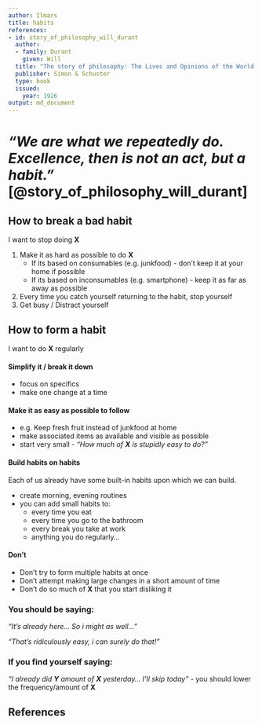 ```yaml
---
author: Ilmars
title: habits
references:
- id: story_of_philosophy_will_durant
  author:
  - family: Durant
    given: Will
  title: "The story of philosophy: The Lives and Opinions of the World's Greatest Philosophers"
  publisher: Simon & Schuster
  type: book
  issued:
    year: 1926
output: md_document
---
```

# *"We are what we repeatedly do. Excellence, then is not an act, but a habit."* [@story_of_philosophy_will_durant]

## How to break a bad habit
I want to stop doing **X**

1. Make it as hard as possible to do **X**
	* If its based on consumables (e.g. junkfood) - don't keep it at your home if possible
	* If its based on inconsumables (e.g. smartphone) - keep it as far as away as possible
2. Every time you catch yourself returning to the habit, stop yourself
3. Get busy / Distract yourself

## How to form a habit
I want to do **X** regularly

#### Simplify it / break it down
* focus on specifics
* make one change at a time

#### Make it as easy as possible to follow
* e.g. Keep fresh fruit instead of junkfood at home
* make associated items as available and visible as possible
* start very small - *"How much of **X** is stupidly easy to do?"*

#### Build habits on habits
Each of us already have some built-in habits upon which we can build.

* create morning, evening routines
* you can add small habits to:
	* every time you eat
	* every time you go to the bathroom
	* every break you take at work
	* anything you do regularly...

#### Don't
* Don't try to form multiple habits at once
* Don't attempt making large changes in a short amount of time
* Don't do so much of **X** that you start disliking it

### You should be saying:
*"It's already here... So i might as well..."*

*"That's ridiculously easy, i can surely do that!"*

### If you find yourself saying:
*"I already did **Y** amount of **X** yesterday... I'll skip today"* - you should lower the frequency/amount of **X**

## References
